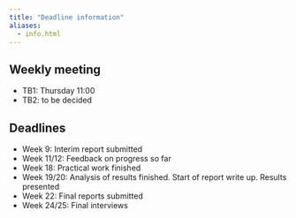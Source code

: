 ```yaml
---
title: "Deadline information"
aliases:
  - info.html
---
```


## Weekly meeting

- TB1: Thursday 11:00
- TB2: to be decided


## Deadlines

- Week 9: Interim report submitted
- Week 11/12: Feedback on progress so far
- Week 18: Practical work finished
- Week 19/20: Analysis of results finished. Start of report write up. Results
presented
- Week 22: Final reports submitted
- Week 24/25: Final interviews
